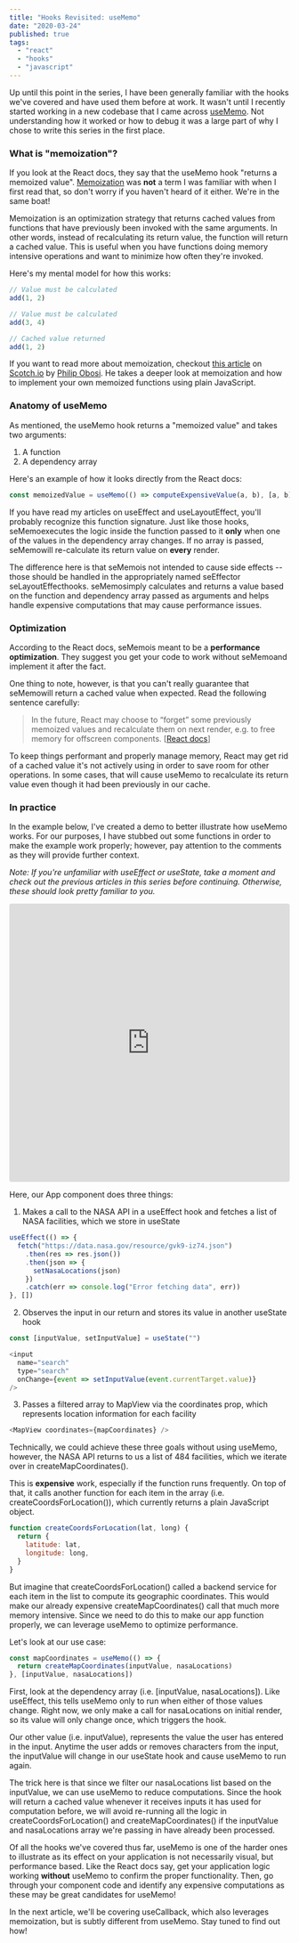 ```yaml
---
title: "Hooks Revisited: useMemo"
date: "2020-03-24"
published: true
tags:
  - "react"
  - "hooks"
  - "javascript"
---
```



Up until this point in <Link to="/hooks-revisited">the series</Link>, I have been generally familiar with the hooks we've covered and have used them before at work. It wasn't until I recently started working in a new codebase that I came across [useMemo](https://reactjs.org/docs/hooks-reference.html#usememo). Not understanding how it worked or how to debug it was a large part of why I chose to write this series in the first place.

### What is "memoization"?

If you look at the React docs, they say that the useMemo hook "returns a memoized value". [Memoization](https://en.wikipedia.org/wiki/Memoization) was **not** a term I was familiar with when I first read that, so don't worry if you haven't heard of it either. We're in the same boat!

Memoization is an optimization strategy that returns cached values from functions that have previously been invoked with the same arguments. In other words, instead of recalculating its return value, the function will return a cached value. This is useful when you have functions doing memory intensive operations and want to minimize how often they're invoked.

Here's my mental model for how this works:

```javascript
// Value must be calculated
add(1, 2)

// Value must be calculated
add(3, 4)

// Cached value returned
add(1, 2)
```

If you want to read more about memoization, checkout [this article](https://scotch.io/tutorials/understanding-memoization-in-javascript#toc-a-functional-approach) on [Scotch.io](https://scotch.io) by [Philip Obosi](https://twitter.com/worldclassdev). He takes a deeper look at memoization and how to implement your own memoized functions using plain JavaScript.

### Anatomy of useMemo

As mentioned, the useMemo hook returns a "memoized value" and takes two arguments:

1. A function
2. A dependency array

Here's an example of how it looks directly from the React docs:

```javascript
const memoizedValue = useMemo(() => computeExpensiveValue(a, b), [a, b])
```

If you have read my articles on <Link to="/hooks-useeffect">useEffect</Link> and <Link to="/hooks-uselayouteffect">useLayoutEffect</Link>, you'll probably recognize this function signature. Just like those hooks, seMemoexecutes the logic inside the function passed to it **only** when one of the values in the dependency array changes. If no array is passed, seMemowill re-calculate its return value on **every** render.

The difference here is that seMemois not intended to cause side effects -- those should be handled in the appropriately named seEffector seLayoutEffecthooks. seMemosimply calculates and returns a value based on the function and dependency array passed as arguments and helps handle expensive computations that may cause performance issues.

### Optimization

According to the React docs, seMemois meant to be a **performance optimization**. They suggest you get your code to work without seMemoand implement it after the fact.

One thing to note, however, is that you can't really guarantee that seMemowill return a cached value when expected. Read the following sentence carefully:

> In the future, React may choose to “forget” some previously memoized values and recalculate them on next render, e.g. to free memory for offscreen components. [[React docs](https://reactjs.org/docs/hooks-reference.html#usememo)]

To keep things performant and properly manage memory, React may get rid of a cached value it's not actively using in order to save room for other operations. In some cases, that will cause useMemo to recalculate its return value even though it had been previously in our cache.

### In practice

In the example below, I've created a demo to better illustrate how useMemo works. For our purposes, I have stubbed out some functions in order to make the example work properly; however, pay attention to the comments as they will provide further context.

_Note: If you're unfamiliar with <Link to="/hooks-useeffect">useEffect</Link> or <Link to="/hooks-usestate">useState</Link>, take a moment and check out the previous articles in this series before continuing. Otherwise, these should look pretty familiar to you._

<iframe
  src="https://codesandbox.io/embed/hooksusememo-kfgvu?expanddevtools=1&fontsize=14&hidenavigation=1&theme=dark&view=editor"
  style="width:100%; height:500px; border:0; border-radius: 4px; overflow:hidden;"
  title="hooks/useMemo"
  allow="geolocation; microphone; camera; midi; vr; accelerometer; gyroscope; payment; ambient-light-sensor; encrypted-media; usb"
  sandbox="allow-modals allow-forms allow-popups allow-scripts allow-same-origin"
></iframe>

Here, our App component does three things:

1. Makes a call to the NASA API in a useEffect hook and fetches a list of NASA facilities, which we store in useState

```javascript
useEffect(() => {
  fetch("https://data.nasa.gov/resource/gvk9-iz74.json")
    .then(res => res.json())
    .then(json => {
      setNasaLocations(json)
    })
    .catch(err => console.log("Error fetching data", err))
}, [])
```

2. Observes the input in our return and stores its value in another useState hook

```javascript
const [inputValue, setInputValue] = useState("")

<input
  name="search"
  type="search"
  onChange={event => setInputValue(event.currentTarget.value)}
/>
```

3. Passes a filtered array to MapView via the coordinates prop, which represents location information for each facility

```javascript
<MapView coordinates={mapCoordinates} />
```

Technically, we could achieve these three goals without using useMemo, however, the NASA API returns to us a list of 484 facilities, which we iterate over in createMapCoordinates().

This is **expensive** work, especially if the function runs frequently. On top of that, it calls another function for each item in the array (i.e. createCoordsForLocation()), which currently returns a plain JavaScript object.

```javascript
function createCoordsForLocation(lat, long) {
  return {
    latitude: lat,
    longitude: long,
  }
}
```

But imagine that createCoordsForLocation() called a backend service for each item in the list to compute its geographic coordinates. This would make our already expensive createMapCoordinates() call that much more memory intensive. Since we need to do this to make our app function properly, we can leverage useMemo to optimize performance.

Let's look at our use case:

```javascript
const mapCoordinates = useMemo(() => {
  return createMapCoordinates(inputValue, nasaLocations)
}, [inputValue, nasaLocations])
```

First, look at the dependency array (i.e. [inputValue, nasaLocations]). Like useEffect, this tells useMemo only to run when either of those values change. Right now, we only make a call for nasaLocations on initial render, so its value will only change once, which triggers the hook.

Our other value (i.e. inputValue), represents the value the user has entered in the input. Anytime the user adds or removes characters from the input, the inputValue will change in our useState hook and cause useMemo to run again.

The trick here is that since we filter our nasaLocations list based on the inputValue, we can use useMemo to reduce computations. Since the hook will return a cached value whenever it receives inputs it has used for computation before, we will avoid re-running all the logic in createCoordsForLocation() and createMapCoordinates() if the inputValue and nasaLocations array we're passing in have already been processed.

Of all the hooks we've covered thus far, useMemo is one of the harder ones to illustrate as its effect on your application is not necessarily visual, but performance based. Like the React docs say, get your application logic working **without** useMemo to confirm the proper functionality. Then, go through your component code and identify any expensive computations as these may be great candidates for useMemo!

In the next article, we'll be covering useCallback, which also leverages memoization, but is subtly different from useMemo. Stay tuned to find out how!
